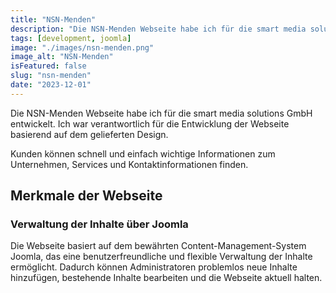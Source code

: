 ---
title: "NSN-Menden"
description: "Die NSN-Menden Webseite habe ich für die smart media solutions GmbH entwickelt."
tags: [development, joomla]
image: "./images/nsn-menden.png"
image_alt: "NSN-Menden"
isFeatured: false
slug: "nsn-menden"
date: "2023-12-01"
---


Die NSN-Menden Webseite habe ich für die smart media solutions GmbH entwickelt. Ich war verantwortlich für die Entwicklung der Webseite basierend auf dem gelieferten Design.

Kunden können schnell und einfach wichtige Informationen zum Unternehmen, Services und Kontaktinformationen finden.

<ProjectDetails
  client="smart media solutions GmbH"
  handover="12/2023"
  services="HTML, SCSS, JavaScript, PHP, Joomla, MySQL"
  website="https://nsn-menden.de/"
/>

## Merkmale der Webseite

### Verwaltung der Inhalte über Joomla

Die Webseite basiert auf dem bewährten Content-Management-System Joomla, das eine benutzerfreundliche und flexible Verwaltung der Inhalte ermöglicht. Dadurch können Administratoren problemlos neue Inhalte hinzufügen, bestehende Inhalte bearbeiten und die Webseite aktuell halten.

